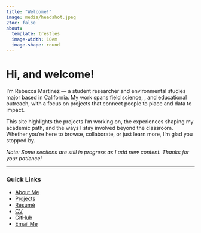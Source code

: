```yaml
---
title: "Welcome!"
image: media/headshot.jpeg
2toc: false
about:
  template: trestles
  image-width: 10em
  image-shape: round
---
```




# Hi, and welcome!

I’m Rebecca Martinez — a student researcher and environmental studies major based in California. My work spans field science, , and educational outreach, with a focus on projects that connect people to place and data to impact.

This site highlights the projects I’m working on, the experiences shaping my academic path, and the ways I stay involved beyond the classroom. Whether you’re here to browse, collaborate, or just learn more, I’m glad you stopped by.

*Note: Some sections are still in progress as I add new content. Thanks for your patience!*


---

### Quick Links

- [About Me](about.qmd)
- [Projects](projects.qmd)
- [Résumé](resume.qmd)
- [CV](cv.qmd)
- [GitHub](https://github.com/RebeccaLMartinez)
- [Email Me](mailto:rebecca_martinez@ucsb.edu)